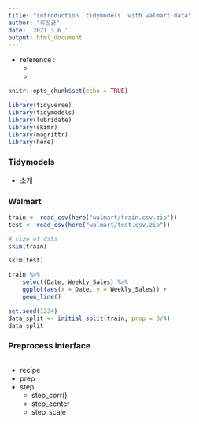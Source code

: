 ```yaml
---
title: "introduction `tidymodels` with walmart data"
author: "류성균"
date: '2021 3 6 '
output: html_document
---
```


- reference :
    - 
    -

```r
knitr::opts_chunk$set(echo = TRUE)
```

```r
library(tidyverse)
library(tidymodels)
library(lubridate)
library(skimr)
library(magrittr)
library(here)
```


### Tidymodels
 - 소개

### Walmart
```r
train <- read_csv(here("walmart/train.csv.zip"))
test <- read_csv(here("walmart/test.csv.zip"))
```

```r
# size of data
skim(train)
```

```r
skim(test)
```

```r
train %>% 
    select(Date, Weekly_Sales) %>% 
    ggplot(aes(x = Date, y = Weekly_Sales)) + 
    geom_line()
```

```r
set.seed(1234)
data_split <- initial_split(train, prop = 3/4)
data_split
```


### Preprocess interface

```r

```


 - recipe
 - prep
 - step
    - step_corr()
    - step_center
    - step_scale